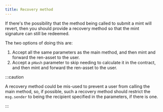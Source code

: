 ```yaml
---
title: Recovery method
---
```


If there's the possibility that the method being called to submit a mint will revert, then you should provide a recovery method so that the mint signature can still be redeemed.

The two options of doing this are:

1. Accept all the same parameters as the main method, and then mint and forward the ren-asset to the user.
2. Accept a `pHash` parameter to skip needing to calculate it in the contract, and then mint and forward the ren-asset to the user.

:::caution

A recovery method could be mis-used to prevent a user from calling the main method, so, if possible, such a recovery method should restrict the `msg.sender` to being the recipient specified in the parameters, if there is one.

:::
